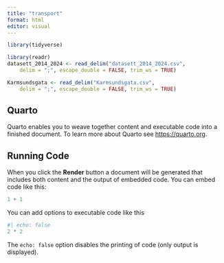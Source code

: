 ```yaml
---
title: "transport"
format: html
editor: visual
---
```


```r
library(tidyverse)
```

```r
library(readr)
datasett_2014_2024 <- read_delim("datasett_2014_2024.csv", 
    delim = ";", escape_double = FALSE, trim_ws = TRUE)

Karmsundsgata <- read_delim("Karmsundsgata.csv", 
    delim = ";", escape_double = FALSE, trim_ws = TRUE)
```

## Quarto

Quarto enables you to weave together content and executable code into a finished document.
To learn more about Quarto see <https://quarto.org>.

## Running Code

When you click the **Render** button a document will be generated that includes both content and the output of embedded code.
You can embed code like this:

```r
1 + 1
```

You can add options to executable code like this

```r
#| echo: false
2 * 2
```

The `echo: false` option disables the printing of code (only output is displayed).
